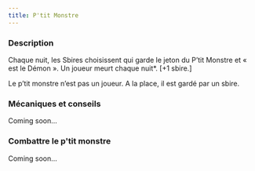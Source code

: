 ```yaml
---
title: P'tit Monstre
---
```



<Role PTIT_MONSTRE header />

### Description

Chaque nuit, les Sbires choisissent qui garde le jeton du P’tit Monstre et « est le Démon ». Un joueur meurt chaque nuit*. [+1 sbire.]

Le p’tit monstre n’est pas un joueur. A la place, il est gardé par un sbire.

### Mécaniques et conseils

Coming soon...

### Combattre le p'tit monstre

Coming soon...